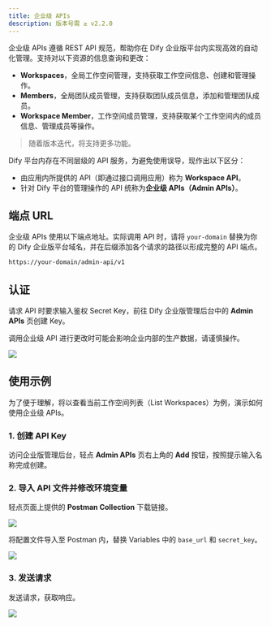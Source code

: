 ```yaml
---
title: 企业级 APIs
description: 版本号需 ≥ v2.2.0
---
```


企业级 APIs 遵循 REST API 规范，帮助你在 Dify 企业版平台内实现高效的自动化管理。支持对以下资源的信息查询和更改：

- **Workspaces**，全局工作空间管理，支持获取工作空间信息、创建和管理操作。
- **Members**，全局团队成员管理，支持获取团队成员信息，添加和管理团队成员。
- **Workspace Member**，工作空间成员管理，支持获取某个工作空间内的成员信息、管理成员等操作。

> 随着版本迭代，将支持更多功能。

<Note>
Dify 平台内存在不同层级的 API 服务，为避免使用误导，现作出以下区分：

- 由应用内所提供的 API（即通过接口调用应用）称为 **Workspace API**。
- 针对 Dify 平台的管理操作的 API 统称为**企业级 APIs（Admin APIs）**。
</Note>

## 端点 URL

企业级 APIs 使用以下端点地址。实际调用 API 时，请将 `your-domain` 替换为你的 Dify 企业版平台域名，并在后缀添加各个请求的路径以形成完整的 API 端点。

```bash
https://your-domain/admin-api/v1
```

## 认证

请求 API 时要求输入鉴权 Secret Key，前往 Dify 企业版管理后台中的 **Admin APIs** 页创建 Key。

<Warning>
调用企业级 API 进行更改时可能会影响企业内部的生产数据，请谨慎操作。
</Warning>

![](https://assets-docs.dify.ai/2025/02/0431242649acccbcbcf23fa8e4268ce8.png)

## 使用示例

为了便于理解，将以查看当前工作空间列表（List Workspaces）为例，演示如何使用企业级 APIs。

### 1. 创建 API Key

访问企业版管理后台，轻点 **Admin APIs** 页右上角的 **Add** 按钮，按照提示输入名称完成创建。

### 2. 导入 API 文件并修改环境变量

轻点页面上提供的 **Postman Collection** 下载链接。

![](https://assets-docs.dify.ai/2025/02/5aa925f58ec5bb12a2838704f1444525.png)

将配置文件导入至 Postman 内，替换 Variables 中的 `base_url` 和 `secret_key`。

![](https://assets-docs.dify.ai/2025/02/786336845c4d67117fdede872eb7883b.png)

### 3. 发送请求

发送请求，获取响应。

![](https://assets-docs.dify.ai/2025/02/bd4d300b08ceed74c17c3b428329fa19.png)
